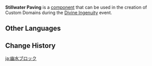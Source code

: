 {{Component Infobox
|id          = 4002
|image       = Item Stillwater Paving.png
|load        = 2
|event       = Divine Ingenuity
|description = Climbable.<br>This surface will periodically release bursts of water, causing nearby characters to be affected by Hydro.
|placement   = Free
|category    = Traps
|size        = 5 · 5 · 5
}}
'''Stillwater Paving''' is a [[component]] that can be used in the creation of Custom Domains during the [[Divine Ingenuity]] event.

==Other Languages==
{{Other Languages
|default_hidden = 1
|en      = Stillwater Paving
|zhs     = 幽水地面
|zhs_rm  = Yōu Shuǐ Dìmiàn
|zht     = 幽水地面
|zht_rm  = Yōu Shuǐ Dìmiàn
|ja      = 幽水ブロック
|ja_rm   = Yuusui Burokku{{Assumed}}
|ko      = 조용한 물의 지면
|ko_rm   = Joyonghan Mul-ui Jimyeon
|es      = Superficie de agua
|fr      = Pavage d'eau
|ru      = Водное покрытие
|th      = บล็อกผืนน้ำเงียบสงบ
|th_rm   = 
|vi      = Mặt Đất Ẩm Ướt
|de      = Pflaster des stillen Wassers
|id      = Platform Berair
|pt      = Pavimentação Molhada
|tr      = Sulu Taş Döşeme
|it      = Pavimentazione d'acqua
}}

==Change History==
{{Change History|2.5}}

[[ja:幽水ブロック]]